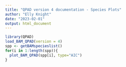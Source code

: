 ```yaml
---
title: "QPAD version 4 documentation - Species Plots"
author: "Elly Knight"
date: "2023-02-01"
output: html_document
---
```


```r
library(QPAD)
load_BAM_QPAD(version = 4)
spp <- getBAMspecieslist()
for(i in 1:length(spp)){
  plot_BAM_QPAD(spp[i], type="AIC")
}
```

